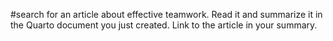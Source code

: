 #search for an article about effective teamwork.  Read it and summarize it in the Quarto document you just created.  Link to the article in your summary.
